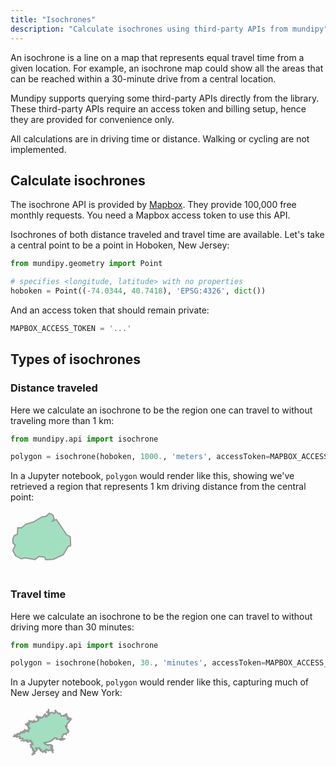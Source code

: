 ```yaml
---
title: "Isochrones"
description: "Calculate isochrones using third-party APIs from mundipy"
---
```


<Note>An isochrone is a line on a map that represents equal travel time from a given location. For example, an isochrone map could show all the areas that can be reached within a 30-minute drive from a central location.</Note>

Mundipy supports querying some third-party APIs directly from the library. These third-party APIs require an access token and billing setup, hence they are provided for convenience only.

All calculations are in driving time or distance. Walking or cycling are not implemented.

## Calculate isochrones

The isochrone API is provided by [Mapbox](https://docs.mapbox.com/playground/isochrone/). They provide 100,000 free monthly requests. You need a Mapbox access token to use this API.

Isochrones of both distance traveled and travel time are available. Let's take a central point to be a point in Hoboken, New Jersey:

```py
from mundipy.geometry import Point

# specifies <longitude, latitude> with no properties
hoboken = Point((-74.0344, 40.7418), 'EPSG:4326', dict())
```

And an access token that should remain private:

```py
MAPBOX_ACCESS_TOKEN = '...'
```

## Types of isochrones
### Distance traveled

Here we calculate an isochrone to be the region one can travel to without traveling more than 1 km:

```py
from mundipy.api import isochrone

polygon = isochrone(hoboken, 1000., 'meters', accessToken=MAPBOX_ACCESS_TOKEN)
```

In a Jupyter notebook, `polygon` would render like this, showing we've retrieved a region that represents 1 km driving distance from the central point:

<Frame>
<svg xmlns="http://www.w3.org/2000/svg" xmlns:xlink="http://www.w3.org/1999/xlink" width="100.0" height="100.0" viewBox="-74.04375044 40.73474656 0.01788587999999436 0.014597880000003727" preserveAspectRatio="xMinYMin meet"><g transform="matrix(1,0,0,-1,0,81.484091)"><path fill-rule="evenodd" fill="#66cc99" stroke="#555555" stroke-width="0.0003577175999998872" opacity="0.6" d="M -74.032642,40.748682 L -74.033642,40.747772 L -74.034642,40.747701 L -74.037271,40.746172 L -74.039409,40.745543 L -74.040606,40.744507 L -74.04167,40.744543 L -74.041778,40.742679 L -74.042642,40.742313 L -74.043018,40.741543 L -74.043029,40.740156 L -74.04234,40.739543 L -74.043088,40.738097 L -74.042299,40.736543 L -74.040642,40.735666 L -74.039642,40.735947 L -74.036721,40.735464 L -74.035642,40.736332 L -74.034005,40.73618 L -74.033642,40.735409 L -74.03145,40.735543 L -74.028642,40.736846 L -74.027271,40.739172 L -74.026527,40.739428 L -74.026642,40.74201 L -74.027642,40.742501 L -74.030642,40.74692 L -74.031711,40.746474 L -74.031245,40.747146 L -74.031642,40.748242 L -74.032642,40.748682 z" /></g></svg>
</Frame>

### Travel time

Here we calculate an isochrone to be the region one can travel to without driving more than 30 minutes:

```py
from mundipy.api import isochrone

polygon = isochrone(hoboken, 30., 'minutes', accessToken=MAPBOX_ACCESS_TOKEN)
```

In a Jupyter notebook, `polygon` would render like this, capturing much of New Jersey and New York:

<Frame>
<svg xmlns="http://www.w3.org/2000/svg" xmlns:xlink="http://www.w3.org/1999/xlink" width="100.0" height="100.0" viewBox="-75.0001888 40.183520200000004 1.3455396000000093 1.0900085999999973" preserveAspectRatio="xMinYMin meet"><g transform="matrix(1,0,0,-1,0,81.45704900000001)"><path fill-rule="evenodd" fill="#66cc99" stroke="#555555" stroke-width="0.026910792000000187" opacity="0.6" d="M -74.183642,41.223694 L -74.185063,41.213543 L -74.180832,41.212353 L -74.180391,41.209543 L -74.180847,41.201543 L -74.184947,41.197543 L -74.185323,41.189543 L -74.182715,41.184615 L -74.18646,41.181543 L -74.187249,41.177149 L -74.190209,41.176109 L -74.194197,41.164097 L -74.198215,41.160115 L -74.203642,41.161874 L -74.207643,41.159787 L -74.211642,41.160584 L -74.212561,41.158461 L -74.219642,41.158486 L -74.22187,41.153543 L -74.219642,41.152649 L -74.217499,41.1554 L -74.211642,41.155548 L -74.199642,41.142357 L -74.195642,41.14649 L -74.187643,41.138401 L -74.175242,41.137943 L -74.175095,41.132995 L -74.179643,41.127969 L -74.185714,41.123614 L -74.192128,41.122029 L -74.189475,41.11171 L -74.18298,41.109543 L -74.189593,41.107493 L -74.194851,41.101543 L -74.19406,41.099125 L -74.183642,41.098216 L -74.182566,41.094619 L -74.175312,41.093873 L -74.175163,41.089543 L -74.180067,41.089118 L -74.185475,41.095711 L -74.18981,41.095711 L -74.190909,41.085543 L -74.187234,41.081134 L -74.198151,41.080051 L -74.199642,41.076747 L -74.207643,41.076464 L -74.211642,41.072743 L -74.217805,41.07938 L -74.224518,41.082419 L -74.225687,41.077543 L -74.218964,41.070222 L -74.219642,41.065703 L -74.223046,41.060946 L -74.227642,41.068298 L -74.231642,41.064467 L -74.237399,41.063299 L -74.237399,41.059787 L -74.230791,41.057543 L -74.234435,41.056335 L -74.235643,41.052701 L -74.241288,41.051188 L -74.242111,41.049543 L -74.239058,41.045543 L -74.242322,41.044222 L -74.24333,41.04123 L -74.244436,41.048749 L -74.247911,41.049274 L -74.248472,41.052713 L -74.252098,41.053998 L -74.248592,41.054493 L -74.248651,41.069543 L -74.244486,41.073543 L -74.24473,41.088456 L -74.246011,41.091174 L -74.255739,41.093543 L -74.251792,41.097543 L -74.251714,41.101471 L -74.255554,41.109543 L -74.256579,41.106479 L -74.263642,41.107268 L -74.271936,41.105543 L -74.267642,41.104423 L -74.265839,41.101543 L -74.269313,41.099213 L -74.270829,41.092729 L -74.277329,41.091229 L -74.278122,41.080023 L -74.292025,41.069543 L -74.287642,41.068336 L -74.286279,41.065543 L -74.289626,41.063526 L -74.291083,41.056983 L -74.293944,41.055845 L -74.29517,41.04907 L -74.299643,41.044758 L -74.31334,41.04324 L -74.314804,41.036704 L -74.318096,41.039089 L -74.325848,41.037543 L -74.323642,41.028541 L -74.325786,41.031399 L -74.331642,41.03249 L -74.336135,41.02905 L -74.341721,41.043464 L -74.347642,41.048203 L -74.357305,41.04788 L -74.359642,41.051266 L -74.36156,41.049543 L -74.361461,41.045543 L -74.351642,41.043064 L -74.346646,41.037543 L -74.350575,41.033543 L -74.35036,41.02426 L -74.355017,41.020917 L -74.360242,41.020943 L -74.362802,41.026383 L -74.372795,41.029543 L -74.374049,41.039136 L -74.376401,41.041543 L -74.370772,41.045543 L -74.380963,41.048222 L -74.385696,41.053543 L -74.390816,41.054369 L -74.393021,41.058922 L -74.400297,41.058198 L -74.401018,41.052167 L -74.39892,41.05282 L -74.398563,41.056463 L -74.395642,41.057344 L -74.392716,41.056469 L -74.389593,41.049543 L -74.397634,41.043534 L -74.399068,41.032968 L -74.403064,41.028964 L -74.407642,41.028826 L -74.40923,41.031955 L -74.416512,41.033543 L -74.410262,41.036163 L -74.408556,41.042456 L -74.402352,41.048253 L -74.402015,41.051171 L -74.409235,41.051135 L -74.419643,41.040539 L -74.427643,41.040497 L -74.43461,41.045543 L -74.434337,41.048237 L -74.430196,41.049543 L -74.431642,41.061556 L -74.434045,41.055945 L -74.437186,41.055086 L -74.439642,41.052039 L -74.441412,41.053543 L -74.440462,41.057543 L -74.449282,41.057543 L -74.460133,41.053543 L -74.447643,41.05179 L -74.433564,41.035621 L -74.42698,41.034205 L -74.424947,41.028238 L -74.410875,41.02231 L -74.407099,41.018086 L -74.406978,41.014208 L -74.403627,41.013543 L -74.409488,41.011388 L -74.410002,41.007183 L -74.402414,41.001543 L -74.398295,40.99489 L -74.397516,40.987669 L -74.393527,40.985543 L -74.395642,40.983523 L -74.398687,40.985543 L -74.397999,40.987187 L -74.406048,40.985543 L -74.408017,40.981168 L -74.403642,40.980612 L -74.402262,40.978923 L -74.401877,40.971778 L -74.412964,40.966864 L -74.416227,40.961543 L -74.421373,40.959274 L -74.422875,40.956776 L -74.427643,40.954671 L -74.440914,40.960271 L -74.443642,40.963543 L -74.446921,40.961543 L -74.44546,40.953543 L -74.455643,40.951901 L -74.459642,40.948386 L -74.463642,40.95194 L -74.467642,40.951359 L -74.469458,40.949543 L -74.466536,40.945543 L -74.471073,40.940974 L -74.479642,40.940552 L -74.483179,40.937079 L -74.487642,40.936965 L -74.488379,40.945543 L -74.49388,40.949543 L -74.489284,40.957543 L -74.492574,40.962475 L -74.487082,40.964983 L -74.489374,40.969543 L -74.486032,40.973543 L -74.487642,40.980885 L -74.494019,40.977543 L -74.493989,40.96789 L -74.499642,40.964102 L -74.503643,40.96401 L -74.50611,40.961543 L -74.506796,40.956696 L -74.511643,40.954101 L -74.513284,40.951184 L -74.512182,40.945003 L -74.508922,40.946823 L -74.499101,40.946084 L -74.502606,40.940506 L -74.507642,40.940272 L -74.511643,40.936731 L -74.525295,40.935195 L -74.529432,40.931754 L -74.531305,40.937543 L -74.536506,40.936679 L -74.540804,40.941543 L -74.534063,40.943963 L -74.531238,40.953543 L -74.532052,40.957543 L -74.535861,40.957761 L -74.539643,40.951804 L -74.549812,40.947712 L -74.558136,40.948036 L -74.56343,40.945331 L -74.567643,40.94576 L -74.568871,40.954772 L -74.560036,40.965543 L -74.563642,40.966483 L -74.573024,40.958924 L -74.579962,40.949543 L -74.58514,40.94704 L -74.586643,40.944543 L -74.591642,40.944506 L -74.594942,40.969543 L -74.599642,40.972548 L -74.600485,40.969543 L -74.598278,40.965543 L -74.600846,40.953543 L -74.598414,40.949543 L -74.598563,40.941543 L -74.594697,40.937543 L -74.599642,40.931457 L -74.609728,40.929543 L -74.607642,40.924776 L -74.606384,40.928284 L -74.598308,40.926877 L -74.594783,40.921543 L -74.595166,40.913066 L -74.603643,40.911557 L -74.609154,40.915055 L -74.611071,40.913543 L -74.610722,40.909543 L -74.614298,40.908198 L -74.61497,40.90487 L -74.631642,40.90432 L -74.633377,40.907277 L -74.632328,40.913543 L -74.635642,40.918289 L -74.639482,40.909382 L -74.644645,40.902545 L -74.647272,40.901543 L -74.645969,40.897543 L -74.659642,40.896019 L -74.663642,40.901452 L -74.667642,40.903522 L -74.671642,40.901807 L -74.67675,40.89065 L -74.689797,40.889543 L -74.675643,40.889089 L -74.674151,40.892052 L -74.671642,40.892617 L -74.666639,40.890546 L -74.651643,40.892304 L -74.645517,40.889543 L -74.649398,40.881543 L -74.647643,40.879711 L -74.643282,40.881182 L -74.642424,40.888324 L -74.639064,40.888965 L -74.637428,40.891329 L -74.623643,40.89899 L -74.612947,40.897543 L -74.616864,40.893543 L -74.611642,40.890034 L -74.607642,40.891906 L -74.604862,40.898762 L -74.599642,40.899102 L -74.595643,40.902749 L -74.591555,40.897543 L -74.593188,40.891088 L -74.599786,40.885686 L -74.604248,40.886149 L -74.618233,40.881543 L -74.617143,40.877543 L -74.610742,40.874443 L -74.615642,40.865906 L -74.619643,40.863138 L -74.622054,40.869543 L -74.626651,40.873543 L -74.626642,40.878543 L -74.632791,40.877543 L -74.637066,40.874967 L -74.647643,40.8757 L -74.649558,40.873543 L -74.645657,40.871529 L -74.638092,40.859093 L -74.630668,40.857543 L -74.627642,40.844068 L -74.619643,40.841636 L -74.616815,40.829543 L -74.610739,40.830446 L -74.608759,40.817543 L -74.612283,40.808902 L -74.607642,40.80837 L -74.601758,40.813543 L -74.599642,40.818283 L -74.596661,40.816524 L -74.587643,40.819818 L -74.582624,40.813543 L -74.582902,40.808802 L -74.589139,40.80704 L -74.594632,40.796532 L -74.599642,40.795777 L -74.607769,40.797669 L -74.607578,40.789543 L -74.611483,40.781383 L -74.620729,40.773543 L -74.619643,40.770133 L -74.618275,40.772175 L -74.615642,40.772201 L -74.606205,40.769543 L -74.608106,40.766006 L -74.607131,40.761032 L -74.611642,40.75962 L -74.613774,40.755675 L -74.620181,40.754081 L -74.623643,40.750423 L -74.627223,40.749543 L -74.624117,40.749068 L -74.619643,40.745246 L -74.617336,40.747236 L -74.614114,40.747071 L -74.608604,40.737543 L -74.611108,40.733008 L -74.619643,40.739831 L -74.628286,40.738186 L -74.633259,40.739926 L -74.633616,40.743516 L -74.631268,40.745169 L -74.63158,40.749481 L -74.629993,40.749543 L -74.631642,40.749737 L -74.635642,40.74758 L -74.637976,40.743877 L -74.642359,40.742827 L -74.643573,40.745612 L -74.649164,40.748021 L -74.649089,40.750989 L -74.64213,40.75203 L -74.635642,40.756876 L -74.635642,40.758848 L -74.639642,40.760204 L -74.643642,40.759201 L -74.650922,40.760822 L -74.659062,40.758123 L -74.66372,40.76162 L -74.667505,40.753543 L -74.665241,40.749543 L -74.666951,40.740851 L -74.671642,40.740264 L -74.678075,40.745543 L -74.675643,40.759444 L -74.676311,40.758212 L -74.688655,40.76053 L -74.69037,40.769543 L -74.688105,40.773543 L -74.69055,40.777543 L -74.695642,40.779145 L -74.696868,40.769543 L -74.701771,40.761543 L -74.698286,40.758899 L -74.702172,40.753543 L -74.698957,40.748857 L -74.707643,40.748079 L -74.715642,40.751469 L -74.720888,40.749543 L -74.719873,40.745313 L -74.716982,40.744203 L -74.698978,40.742207 L -74.703642,40.733075 L -74.707643,40.734951 L -74.710766,40.733543 L -74.708705,40.72848 L -74.703642,40.727213 L -74.699642,40.724064 L -74.699069,40.716969 L -74.703642,40.716619 L -74.705713,40.719472 L -74.712695,40.72049 L -74.715642,40.731002 L -74.719642,40.730356 L -74.72239,40.721543 L -74.724419,40.720766 L -74.72559,40.725543 L -74.731642,40.732326 L -74.733354,40.725543 L -74.735643,40.723909 L -74.743643,40.726898 L -74.752636,40.725543 L -74.748513,40.720673 L -74.740891,40.716295 L -74.740194,40.713543 L -74.739861,40.709543 L -74.74208,40.70798 L -74.749969,40.707216 L -74.754194,40.710991 L -74.761418,40.711768 L -74.766043,40.715143 L -74.77024,40.721543 L -74.769394,40.725543 L -74.775642,40.731468 L -74.781398,40.725543 L -74.779317,40.721543 L -74.78216,40.716061 L -74.788361,40.709543 L -74.78587,40.707316 L -74.786321,40.704222 L -74.792173,40.702073 L -74.792786,40.698686 L -74.79491,40.697543 L -74.794057,40.693543 L -74.80063,40.689543 L -74.799335,40.685236 L -74.803643,40.686341 L -74.807642,40.690622 L -74.812679,40.689543 L -74.808823,40.684363 L -74.807913,40.677813 L -74.810414,40.678771 L -74.815642,40.677389 L -74.820729,40.680456 L -74.825894,40.685543 L -74.823643,40.68865 L -74.81974,40.689543 L -74.827643,40.694169 L -74.835643,40.68828 L -74.839502,40.693683 L -74.84642,40.69632 L -74.847698,40.693599 L -74.845125,40.689543 L -74.846197,40.688098 L -74.855643,40.68359 L -74.859643,40.685714 L -74.862672,40.681543 L -74.853891,40.677543 L -74.857867,40.669543 L -74.857863,40.663764 L -74.859643,40.664941 L -74.863643,40.659036 L -74.867642,40.658506 L -74.871642,40.660443 L -74.873348,40.659248 L -74.87226,40.649543 L -74.873863,40.647763 L -74.877248,40.647938 L -74.877767,40.655418 L -74.8851,40.660085 L -74.887643,40.663876 L -74.892264,40.662165 L -74.893131,40.655031 L -74.895643,40.652387 L -74.910318,40.658867 L -74.912089,40.66199 L -74.914408,40.645543 L -74.910672,40.641543 L -74.911745,40.637646 L -74.919643,40.636012 L -74.939642,40.636664 L -74.950354,40.633543 L -74.932766,40.63242 L -74.922457,40.626729 L -74.915643,40.627045 L -74.911643,40.631228 L -74.903642,40.631003 L -74.899642,40.634968 L -74.891643,40.634306 L -74.883643,40.627208 L -74.874196,40.633543 L -74.87575,40.63765 L -74.871642,40.638305 L -74.870048,40.635137 L -74.865039,40.632146 L -74.859643,40.635096 L -74.857577,40.633543 L -74.859226,40.625126 L -74.860534,40.622434 L -74.863575,40.621543 L -74.864068,40.617969 L -74.859643,40.611395 L -74.851177,40.621078 L -74.853143,40.625543 L -74.851642,40.626814 L -74.823643,40.6311 L -74.819642,40.628595 L -74.803643,40.627605 L -74.79461,40.618575 L -74.789017,40.605543 L -74.791642,40.603641 L -74.799643,40.602846 L -74.801043,40.598943 L -74.803661,40.597543 L -74.797842,40.595343 L -74.79641,40.589543 L -74.800009,40.585909 L -74.801078,40.581543 L -74.799643,40.581063 L -74.794363,40.584264 L -74.787078,40.584978 L -74.783642,40.590771 L -74.779616,40.589543 L -74.778958,40.586228 L -74.776063,40.585122 L -74.770828,40.588728 L -74.762792,40.588692 L -74.751642,40.591596 L -74.745723,40.591462 L -74.743643,40.585782 L -74.735643,40.589163 L -74.72948,40.585543 L -74.732489,40.581543 L -74.733952,40.573543 L -74.74362,40.573521 L -74.743643,40.567546 L -74.738949,40.562236 L -74.739643,40.556975 L -74.751642,40.54901 L -74.754017,40.543917 L -74.759957,40.541228 L -74.751642,40.539745 L -74.732304,40.544881 L -74.72409,40.541095 L -74.714058,40.543127 L -74.711643,40.535785 L -74.709548,40.539449 L -74.701765,40.53942 L -74.699642,40.537783 L -74.694349,40.540249 L -74.690854,40.544754 L -74.687539,40.545543 L -74.69077,40.546415 L -74.692333,40.554233 L -74.687642,40.554632 L -74.683643,40.550851 L -74.667642,40.547601 L -74.66016,40.55406 L -74.655642,40.551247 L -74.651643,40.551466 L -74.648596,40.553543 L -74.648065,40.557966 L -74.643013,40.558172 L -74.646934,40.553543 L -74.642312,40.545543 L -74.653281,40.543181 L -74.659642,40.534843 L -74.66077,40.529543 L -74.659642,40.528742 L -74.655642,40.532044 L -74.653954,40.535854 L -74.646668,40.538517 L -74.645472,40.527714 L -74.640983,40.524202 L -74.634383,40.522802 L -74.631642,40.515343 L -74.622775,40.521543 L -74.621214,40.531114 L -74.613864,40.531322 L -74.611437,40.521337 L -74.604028,40.533928 L -74.591642,40.539101 L -74.587643,40.538856 L -74.579435,40.545335 L -74.579642,40.550823 L -74.571642,40.551645 L -74.563489,40.545696 L -74.572976,40.542876 L -74.575643,40.539466 L -74.580999,40.538899 L -74.581754,40.531654 L -74.589155,40.529543 L -74.585635,40.52755 L -74.583642,40.523199 L -74.578237,40.528137 L -74.56793,40.529543 L -74.571242,40.533543 L -74.567342,40.533843 L -74.566693,40.530492 L -74.563642,40.530578 L -74.555981,40.521204 L -74.556023,40.517162 L -74.553407,40.513543 L -74.556933,40.509543 L -74.554742,40.502443 L -74.551452,40.501353 L -74.549017,40.506917 L -74.543642,40.509411 L -74.54155,40.505543 L -74.543589,40.501543 L -74.539643,40.497642 L -74.535642,40.503277 L -74.531643,40.499879 L -74.527642,40.501294 L -74.524641,40.500544 L -74.525455,40.497543 L -74.520797,40.489543 L -74.522423,40.484323 L -74.526904,40.480804 L -74.526855,40.476755 L -74.532655,40.47653 L -74.535642,40.48354 L -74.5433,40.4812 L -74.544773,40.473543 L -74.543823,40.469362 L -74.542406,40.472306 L -74.539643,40.472707 L -74.534558,40.470627 L -74.53305,40.468135 L -74.52302,40.466165 L -74.521843,40.459342 L -74.518888,40.457543 L -74.527642,40.456614 L -74.530932,40.462253 L -74.535642,40.464279 L -74.545097,40.464088 L -74.547643,40.46612 L -74.550975,40.464875 L -74.552956,40.457543 L -74.558632,40.452533 L -74.560938,40.452247 L -74.563642,40.455039 L -74.571276,40.453543 L -74.565515,40.445543 L -74.56721,40.441543 L -74.561353,40.439832 L -74.559643,40.43596 L -74.555642,40.440125 L -74.554101,40.433543 L -74.558063,40.429543 L -74.550792,40.425543 L -74.550868,40.420768 L -74.551642,40.419537 L -74.555642,40.420221 L -74.558645,40.409543 L -74.555287,40.405188 L -74.561044,40.401543 L -74.562261,40.396161 L -74.565816,40.393543 L -74.563642,40.391084 L -74.558662,40.392562 L -74.552763,40.398664 L -74.55038,40.398805 L -74.543642,40.393284 L -74.535642,40.39184 L -74.532891,40.388294 L -74.531643,40.380707 L -74.518011,40.377543 L -74.518222,40.373543 L -74.514514,40.369543 L -74.51857,40.364471 L -74.541353,40.361543 L -74.530112,40.359073 L -74.527642,40.348363 L -74.525634,40.351535 L -74.52255,40.35245 L -74.519642,40.359056 L -74.517441,40.355744 L -74.511643,40.354708 L -74.507642,40.35061 L -74.503018,40.350167 L -74.503643,40.348275 L -74.509471,40.347371 L -74.515642,40.343156 L -74.519642,40.34541 L -74.521268,40.341543 L -74.51424,40.338945 L -74.509918,40.333543 L -74.511643,40.331136 L -74.515642,40.330796 L -74.518463,40.330722 L -74.519642,40.333227 L -74.520366,40.330266 L -74.513935,40.32725 L -74.509898,40.315287 L -74.499642,40.314636 L -74.495642,40.320019 L -74.493328,40.309543 L -74.498447,40.305543 L -74.49787,40.301543 L -74.501576,40.297543 L -74.50189,40.28779 L -74.505086,40.286986 L -74.506315,40.280215 L -74.513302,40.277543 L -74.510771,40.273543 L -74.517461,40.267361 L -74.517978,40.251878 L -74.521316,40.247216 L -74.531989,40.241889 L -74.532515,40.238416 L -74.539643,40.238745 L -74.540038,40.233938 L -74.543642,40.233367 L -74.539455,40.233355 L -74.53909,40.23699 L -74.531643,40.237011 L -74.530472,40.240372 L -74.522976,40.240876 L -74.518019,40.243919 L -74.513036,40.249543 L -74.512772,40.254672 L -74.508491,40.258392 L -74.502517,40.258668 L -74.499642,40.253891 L -74.490509,40.264409 L -74.487633,40.265543 L -74.490877,40.266309 L -74.491213,40.269972 L -74.495642,40.271282 L -74.501196,40.275989 L -74.501365,40.287265 L -74.49821,40.28811 L -74.496805,40.294705 L -74.492918,40.297543 L -74.492285,40.302186 L -74.489345,40.303246 L -74.488128,40.310028 L -74.484273,40.310173 L -74.483643,40.31209 L -74.478926,40.310259 L -74.47395,40.307236 L -74.471642,40.301304 L -74.466923,40.312823 L -74.459642,40.315525 L -74.455643,40.314419 L -74.451642,40.319515 L -74.447643,40.318113 L -74.445542,40.319442 L -74.443558,40.325458 L -74.439642,40.327523 L -74.435704,40.333543 L -74.434363,40.340263 L -74.426116,40.344016 L -74.424696,40.349543 L -74.431642,40.351263 L -74.434185,40.353543 L -74.435642,40.36481 L -74.439642,40.365265 L -74.443642,40.362321 L -74.453158,40.372027 L -74.455547,40.385638 L -74.45156,40.385625 L -74.45342,40.379765 L -74.427643,40.383452 L -74.423642,40.378215 L -74.415642,40.376556 L -74.411817,40.377718 L -74.395642,40.377066 L -74.392988,40.376197 L -74.391643,40.371196 L -74.388029,40.369156 L -74.381055,40.374956 L -74.380064,40.377543 L -74.382216,40.381543 L -74.380638,40.386538 L -74.378557,40.386628 L -74.377222,40.383964 L -74.371642,40.382937 L -74.369239,40.379947 L -74.362334,40.377543 L -74.362049,40.375949 L -74.365605,40.373543 L -74.365943,40.369543 L -74.362707,40.364607 L -74.367642,40.363429 L -74.371642,40.364685 L -74.378248,40.361543 L -74.377532,40.357543 L -74.363598,40.353543 L -74.365441,40.345543 L -74.359642,40.336826 L -74.352723,40.346623 L -74.343642,40.347062 L -74.339642,40.350406 L -74.337072,40.344113 L -74.333847,40.341543 L -74.34452,40.326421 L -74.350322,40.325543 L -74.354238,40.321543 L -74.351642,40.319296 L -74.34817,40.317015 L -74.333019,40.316166 L -74.327643,40.313454 L -74.324894,40.308291 L -74.319698,40.305487 L -74.317107,40.300078 L -74.311642,40.301431 L -74.299643,40.293259 L -74.300978,40.309543 L -74.299643,40.312277 L -74.291642,40.32091 L -74.275642,40.32489 L -74.274849,40.322336 L -74.271542,40.321643 L -74.269638,40.315547 L -74.262373,40.305543 L -74.264192,40.300993 L -74.258838,40.298347 L -74.255954,40.293231 L -74.254302,40.300202 L -74.242817,40.302368 L -74.242081,40.297543 L -74.233416,40.29177 L -74.232144,40.285041 L -74.228824,40.284361 L -74.227642,40.277684 L -74.227201,40.285543 L -74.230133,40.287052 L -74.230709,40.294476 L -74.237003,40.300182 L -74.236119,40.305543 L -74.238741,40.309543 L -74.237588,40.313543 L -74.243643,40.326419 L -74.245323,40.319224 L -74.254094,40.319994 L -74.259566,40.317467 L -74.260828,40.320357 L -74.263809,40.321543 L -74.259867,40.325767 L -74.246614,40.332514 L -74.246823,40.344724 L -74.243147,40.349047 L -74.23824,40.349543 L -74.235643,40.35146 L -74.232314,40.348872 L -74.231642,40.34507 L -74.227642,40.344165 L -74.228043,40.349943 L -74.222908,40.350277 L -74.217732,40.347632 L -74.214559,40.350627 L -74.213678,40.349543 L -74.217535,40.347436 L -74.217743,40.343643 L -74.222929,40.341543 L -74.210327,40.338859 L -74.207643,40.33647 L -74.197505,40.33568 L -74.190919,40.322266 L -74.18775,40.321435 L -74.185288,40.327188 L -74.180891,40.329543 L -74.185472,40.333543 L -74.179643,40.336019 L -74.175642,40.333506 L -74.171977,40.337877 L -74.168924,40.338825 L -74.166392,40.338793 L -74.163642,40.335359 L -74.161285,40.339186 L -74.155642,40.339507 L -74.151643,40.336164 L -74.142926,40.33426 L -74.139642,40.330991 L -74.132905,40.333543 L -74.138181,40.335004 L -74.137517,40.339418 L -74.123643,40.340433 L -74.122028,40.337543 L -74.126294,40.333543 L -74.126531,40.329543 L -74.115642,40.324014 L -74.103642,40.32497 L -74.102049,40.323136 L -74.101328,40.313543 L -74.097947,40.311238 L -74.097134,40.301543 L -74.093418,40.297543 L -74.093722,40.285543 L -74.085561,40.279625 L -74.083642,40.273993 L -74.082891,40.282294 L -74.090178,40.289543 L -74.09011,40.301543 L -74.094296,40.305543 L -74.093836,40.317543 L -74.097648,40.321543 L -74.095643,40.332019 L -74.083642,40.329598 L -74.078865,40.337543 L -74.089033,40.340152 L -74.094185,40.345543 L -74.105428,40.345543 L -74.116353,40.352832 L -74.115642,40.357267 L -74.100624,40.361543 L -74.103968,40.365217 L -74.107642,40.365748 L -74.110569,40.369543 L -74.103562,40.373543 L -74.113017,40.380168 L -74.115642,40.385534 L -74.118108,40.384008 L -74.123199,40.385543 L -74.118115,40.38707 L -74.115642,40.385552 L -74.114295,40.39089 L -74.115965,40.393865 L -74.112525,40.392661 L -74.102465,40.393543 L -74.103431,40.397755 L -74.111642,40.399579 L -74.11414,40.403045 L -74.11997,40.405215 L -74.118739,40.40864 L -74.109847,40.413543 L -74.115858,40.417758 L -74.111642,40.420532 L -74.107642,40.416027 L -74.104934,40.418834 L -74.095643,40.417669 L -74.091642,40.418723 L -74.090732,40.420632 L -74.097124,40.424061 L -74.099299,40.429887 L -74.106119,40.433543 L -74.108293,40.440893 L -74.115642,40.445774 L -74.123222,40.445963 L -74.129398,40.453543 L -74.135642,40.456831 L -74.141293,40.455193 L -74.147642,40.446832 L -74.152562,40.448623 L -74.163642,40.448905 L -74.169116,40.456069 L -74.178732,40.456633 L -74.185105,40.451005 L -74.187273,40.445173 L -74.191642,40.448691 L -74.198319,40.444219 L -74.199302,40.441203 L -74.203642,40.441094 L -74.204679,40.448506 L -74.207983,40.449202 L -74.208716,40.45247 L -74.219642,40.453125 L -74.220514,40.456672 L -74.235643,40.457153 L -74.236362,40.460823 L -74.243851,40.461335 L -74.24438,40.464806 L -74.255821,40.465364 L -74.256175,40.46901 L -74.259831,40.469354 L -74.260307,40.472878 L -74.271833,40.473352 L -74.264295,40.474195 L -74.26431,40.484875 L -74.267843,40.485342 L -74.268232,40.488953 L -74.275805,40.48938 L -74.276112,40.493073 L -74.283791,40.493394 L -74.284084,40.497101 L -74.287795,40.49739 L -74.288153,40.501032 L -74.291785,40.501685 L -74.287492,40.501693 L -74.287153,40.498032 L -74.260229,40.498129 L -74.259642,40.505791 L -74.259156,40.502029 L -74.255482,40.501703 L -74.255153,40.498032 L -74.247477,40.497709 L -74.247113,40.494072 L -74.236186,40.494087 L -74.235643,40.497776 L -74.224107,40.498007 L -74.223795,40.501695 L -74.220105,40.502005 L -74.219642,40.505764 L -74.208069,40.505969 L -74.207643,40.50975 L -74.199642,40.509762 L -74.199033,40.506152 L -74.192252,40.506152 L -74.191813,40.509713 L -74.188137,40.510038 L -74.187801,40.513702 L -74.184119,40.514019 L -74.183798,40.517698 L -74.168173,40.518073 L -74.167642,40.52179 L -74.156142,40.522042 L -74.155805,40.525705 L -74.152141,40.526041 L -74.151811,40.529712 L -74.144237,40.530137 L -74.143642,40.533854 L -74.14275,40.530436 L -74.139366,40.529819 L -74.13879,40.526395 L -74.132494,40.526395 L -74.131901,40.529802 L -74.128376,40.530276 L -74.127871,40.533771 L -74.124307,40.534207 L -74.123949,40.541543 L -74.120213,40.542113 L -74.119827,40.545727 L -74.108207,40.546107 L -74.107642,40.549867 L -74.100385,40.550285 L -74.099904,40.557543 L -74.096112,40.558013 L -74.095795,40.561695 L -74.088063,40.561963 L -74.087778,40.565679 L -74.084057,40.565957 L -74.083771,40.569672 L -74.080014,40.569914 L -74.079764,40.573664 L -74.072,40.5739 L -74.071758,40.577658 L -74.067983,40.577883 L -74.067753,40.581653 L -74.063967,40.581867 L -74.063748,40.585648 L -74.059953,40.585853 L -74.059745,40.589645 L -74.055953,40.589854 L -74.055747,40.593647 L -74.051966,40.593866 L -74.051642,40.601682 L -74.023642,40.601704 L -74.023305,40.59788 L -74.011525,40.59766 L -74.011286,40.593899 L -74.00752,40.593665 L -74.007255,40.589931 L -74.003511,40.589674 L -74.003407,40.585543 L -74.014667,40.584568 L -74.014823,40.570362 L -73.944353,40.570253 L -73.943642,40.573866 L -73.928568,40.574468 L -73.927642,40.581801 L -73.92708,40.578105 L -73.916206,40.578107 L -73.915826,40.581727 L -73.908208,40.582109 L -73.907642,40.585835 L -73.903416,40.585769 L -73.902933,40.582252 L -73.899401,40.581785 L -73.89889,40.578295 L -73.891374,40.577811 L -73.891242,40.573143 L -73.89519,40.56909 L -73.898358,40.568258 L -73.899116,40.565017 L -73.907642,40.564752 L -73.909665,40.56752 L -73.914298,40.568199 L -73.919642,40.56433 L -73.92896,40.56286 L -73.933379,40.557543 L -73.931642,40.554541 L -73.915642,40.556325 L -73.911643,40.554602 L -73.907642,40.558334 L -73.906015,40.55517 L -73.899642,40.554361 L -73.89728,40.55518 L -73.895642,40.558833 L -73.891642,40.555091 L -73.888347,40.558247 L -73.877134,40.559034 L -73.875642,40.562368 L -73.867642,40.562202 L -73.864962,40.562862 L -73.863642,40.566161 L -73.853352,40.567253 L -73.851642,40.570419 L -73.845126,40.571026 L -73.839642,40.575103 L -73.83412,40.576021 L -73.830394,40.581543 L -73.831642,40.584746 L -73.855643,40.584813 L -73.858183,40.584084 L -73.859181,40.581081 L -73.866394,40.580295 L -73.867245,40.577145 L -73.874423,40.576323 L -73.875276,40.573177 L -73.879642,40.573056 L -73.880121,40.577543 L -73.876687,40.578587 L -73.875999,40.581899 L -73.872918,40.582819 L -73.872918,40.588267 L -73.875999,40.589186 L -73.877513,40.595673 L -73.885096,40.600089 L -73.891998,40.609187 L -73.891989,40.621889 L -73.888751,40.622651 L -73.887642,40.626175 L -73.881151,40.627051 L -73.876584,40.633543 L -73.876532,40.638432 L -73.871311,40.645543 L -73.871642,40.647591 L -73.872088,40.645988 L -73.874196,40.64699 L -73.881008,40.645543 L -73.878384,40.656284 L -73.870113,40.665543 L -73.870793,40.669543 L -73.856383,40.673543 L -73.86156,40.677543 L -73.860522,40.682423 L -73.843642,40.674619 L -73.837898,40.679798 L -73.837934,40.685543 L -73.831642,40.686962 L -73.825878,40.691778 L -73.819248,40.689937 L -73.81571,40.685475 L -73.806184,40.679002 L -73.803642,40.672811 L -73.799642,40.672803 L -73.800076,40.673976 L -73.802714,40.674472 L -73.802304,40.682881 L -73.804116,40.685543 L -73.803831,40.693543 L -73.800502,40.697543 L -73.790032,40.703932 L -73.771337,40.709543 L -73.759642,40.720714 L -73.755642,40.719736 L -73.750194,40.721543 L -73.751155,40.72603 L -73.75537,40.729543 L -73.754049,40.733543 L -73.760065,40.737543 L -73.755916,40.745817 L -73.747642,40.748785 L -73.7463,40.750885 L -73.747642,40.752983 L -73.751642,40.751055 L -73.771642,40.753575 L -73.773955,40.759231 L -73.776509,40.760676 L -73.777958,40.767227 L -73.78082,40.769543 L -73.779642,40.780863 L -73.775818,40.781718 L -73.770032,40.779153 L -73.76805,40.773135 L -73.763642,40.772676 L -73.765209,40.781543 L -73.775642,40.792792 L -73.787642,40.792882 L -73.792762,40.796423 L -73.792746,40.802646 L -73.788526,40.805543 L -73.793231,40.809543 L -73.79261,40.820575 L -73.803938,40.821247 L -73.805131,40.828054 L -73.80808,40.829105 L -73.808739,40.832446 L -73.811984,40.833201 L -73.812107,40.841543 L -73.808926,40.842826 L -73.808284,40.845543 L -73.812739,40.852446 L -73.816413,40.853543 L -73.816226,40.856959 L -73.815642,40.858049 L -73.80722,40.857965 L -73.805984,40.851201 L -73.803642,40.850372 L -73.797381,40.851282 L -73.79511,40.854076 L -73.791231,40.845543 L -73.787642,40.843159 L -73.783642,40.842984 L -73.78171,40.849543 L -73.785108,40.856077 L -73.786656,40.858529 L -73.793491,40.861543 L -73.792435,40.866335 L -73.789268,40.869543 L -73.793145,40.873543 L -73.792407,40.878308 L -73.781928,40.887829 L -73.779203,40.893982 L -73.77799,40.905543 L -73.775642,40.907662 L -73.771642,40.906805 L -73.770641,40.913543 L -73.763505,40.917543 L -73.759642,40.92874 L -73.755562,40.933543 L -73.747642,40.936217 L -73.747642,40.941916 L -73.739642,40.948238 L -73.734926,40.949543 L -73.734656,40.957543 L -73.726551,40.966634 L -73.727936,40.973836 L -73.719642,40.977149 L -73.715642,40.975737 L -73.713407,40.977543 L -73.714494,40.982691 L -73.724531,40.985543 L -73.725265,40.989543 L -73.723642,40.991259 L -73.712696,40.993543 L -73.714944,40.994241 L -73.716133,40.997543 L -73.713786,41.005543 L -73.711642,41.009309 L -73.704484,41.013543 L -73.711642,41.015227 L -73.713872,41.017543 L -73.711642,41.020342 L -73.707642,41.020667 L -73.707207,41.021978 L -73.723642,41.027931 L -73.724291,41.024894 L -73.721676,41.023509 L -73.718404,41.017543 L -73.720757,41.016429 L -73.722605,41.01858 L -73.72597,41.017543 L -73.7223,41.010885 L -73.723523,41.005423 L -73.731642,41.010523 L -73.735643,41.010714 L -73.733729,41.001543 L -73.735643,40.999925 L -73.740378,41.000807 L -73.751642,41.007977 L -73.754005,41.005543 L -73.753016,40.997543 L -73.754891,40.996791 L -73.757229,40.997543 L -73.763642,41.006793 L -73.77016,41.000061 L -73.775496,41.001543 L -73.774755,41.00643 L -73.776974,41.013543 L -73.772705,41.017543 L -73.768477,41.029543 L -73.7686,41.033543 L -73.773306,41.037543 L -73.772927,41.041543 L -73.767642,41.041686 L -73.762118,41.039068 L -73.756807,41.032378 L -73.751763,41.029422 L -73.748935,41.029543 L -73.750744,41.030441 L -73.750572,41.033543 L -73.753919,41.035266 L -73.763642,41.047694 L -73.774821,41.049543 L -73.775642,41.050828 L -73.77915,41.04505 L -73.783642,41.044411 L -73.785624,41.047561 L -73.794378,41.053543 L -73.793605,41.063505 L -73.782246,41.069543 L -73.793791,41.077543 L -73.789563,41.081543 L -73.793755,41.083431 L -73.799959,41.093543 L -73.797551,41.099451 L -73.7936,41.101543 L -73.7954,41.109543 L -73.794629,41.112529 L -73.791517,41.113417 L -73.791642,41.115808 L -73.796098,41.113999 L -73.796151,41.110051 L -73.801827,41.111358 L -73.803642,41.115099 L -73.807642,41.113987 L -73.808535,41.106435 L -73.812025,41.105925 L -73.812803,41.102703 L -73.824744,41.090644 L -73.825727,41.083628 L -73.829576,41.083609 L -73.833614,41.087572 L -73.834507,41.094678 L -73.839642,41.092254 L -73.841485,41.087385 L -73.851061,41.085543 L -73.845051,41.080134 L -73.841075,41.082975 L -73.834926,41.08226 L -73.838034,41.079935 L -73.839642,41.071004 L -73.851642,41.072598 L -73.856782,41.076403 L -73.86284,41.07674 L -73.867642,41.071855 L -73.912471,41.072714 L -73.914687,41.090498 L -73.934365,41.117543 L -73.930752,41.121543 L -73.930435,41.125543 L -73.935642,41.125835 L -73.939642,41.131677 L -73.947642,41.122587 L -73.959642,41.127908 L -73.961631,41.121543 L -73.965344,41.119841 L -73.967642,41.132206 L -73.975795,41.133695 L -73.978379,41.128279 L -73.980688,41.128497 L -73.980876,41.133543 L -73.987642,41.144311 L -73.991882,41.141303 L -73.994158,41.147027 L -74.00523,41.153543 L -74.007642,41.160183 L -74.014171,41.159014 L -74.015686,41.165499 L -74.020392,41.164793 L -74.019642,41.166264 L -74.015642,41.165576 L -74.015642,41.173533 L -74.023642,41.171547 L -74.028251,41.172934 L -74.028263,41.176922 L -74.033203,41.181543 L -74.035575,41.20561 L -74.0364,41.197543 L -74.041267,41.193543 L -74.042893,41.185543 L -74.038267,41.177543 L -74.03726,41.167926 L -74.035394,41.165791 L -74.031387,41.165798 L -74.031536,41.157543 L -74.035642,41.159286 L -74.037354,41.155255 L -74.044882,41.149543 L -74.038069,41.145543 L -74.036863,41.141543 L -74.038374,41.136274 L -74.050279,41.133543 L -74.056557,41.125543 L -74.059643,41.124032 L -74.071642,41.121894 L -74.076133,41.129052 L -74.081096,41.132089 L -74.080703,41.137543 L -74.08845,41.140735 L -74.099642,41.152486 L -74.102762,41.152663 L -74.10379,41.14969 L -74.109654,41.149543 L -74.112255,41.146156 L -74.118457,41.145543 L -74.124923,41.142824 L -74.126413,41.140313 L -74.132693,41.138593 L -74.138821,41.132721 L -74.145238,41.131138 L -74.155993,41.121193 L -74.160615,41.133543 L -74.157122,41.137543 L -74.155642,41.147849 L -74.159642,41.147388 L -74.161218,41.143118 L -74.163642,41.14236 L -74.167642,41.144809 L -74.172057,41.145128 L -74.172961,41.148224 L -74.184339,41.149543 L -74.184675,41.158576 L -74.180147,41.161543 L -74.180675,41.177543 L -74.176804,41.181543 L -74.176918,41.189543 L -74.1824,41.193543 L -74.177234,41.197543 L -74.178037,41.213543 L -74.182439,41.217543 L -74.183642,41.223694 z" /></g></svg>
</Frame>
